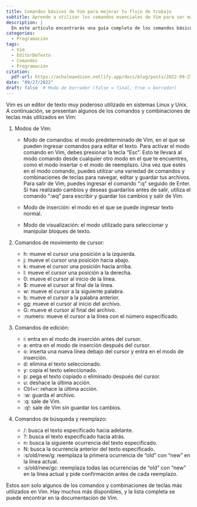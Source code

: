 ```yaml
---
title: Comandos básicos de Vim para mejorar tu flujo de trabajo
subtitle: Aprende a utilizar los comandos esenciales de Vim para ser más productivo en tu programación.
description: |
  En este artículo encontrarás una guía completa de los comandos básicos de Vim, uno de los editores de texto más populares en el mundo de la programación. Desde cómo abrir y cerrar archivos, hasta cómo buscar y reemplazar texto, aprenderás a utilizar Vim para mejorar tu flujo de trabajo y ser más eficiente en tu programación.
categories:
  - Programación
tags:
  - Vim
  - EditorDeTexto
  - Comandos
  - Programación
citation:
  pdf-url: https://achalmaedison.netlify.app/docs/blog/posts/2022-09-27-comandos-vim/index.pdf
date: "09/27/2022"
draft: false  # Modo de borrador (false = final, true = borrador)
---
```


Vim es un editor de texto muy poderoso utilizado en sistemas Linux y Unix. A continuación, se presentan algunos de los comandos y combinaciones de teclas más utilizados en Vim:

1. Modos de Vim:

    - Modo de comandos: el modo predeterminado de Vim, en el que se pueden ingresar comandos para editar el texto. Para activar el modo comando en Vim, debes presionar la tecla "Esc". Esto te llevará al modo comando desde cualquier otro modo en el que te encuentres, como el modo insertar o el modo de reemplazo. Una vez que estés en el modo comando, puedes utilizar una variedad de comandos y combinaciones de teclas para navegar, editar y guardar tus archivos. Para salir de Vim, puedes ingresar el comando ":q" seguido de Enter. Si has realizado cambios y deseas guardarlos antes de salir, utiliza el comando ":wq" para escribir y guardar los cambios y salir de Vim.

    - Modo de inserción: el modo en el que se puede ingresar texto normal.
    - Modo de visualización: el modo utilizado para seleccionar y manipular bloques de texto.
2. Comandos de movimiento de cursor:

    - h: mueve el cursor una posición a la izquierda.
    - j: mueve el cursor una posición hacia abajo.
    - k: mueve el cursor una posición hacia arriba.
    - l: mueve el cursor una posición a la derecha.
    - 0: mueve el cursor al inicio de la línea.
    - $: mueve el cursor al final de la línea.
    - w: mueve el cursor a la siguiente palabra.
    - b: mueve el cursor a la palabra anterior.
    - gg: mueve el cursor al inicio del archivo.
    - G: mueve el cursor al final del archivo.
    - :numero: mueve el cursor a la línea con el número especificado.
3. Comandos de edición:

    - i: entra en el modo de inserción antes del cursor.
    - a: entra en el modo de inserción después del cursor.
    - o: inserta una nueva línea debajo del cursor y entra en el modo de inserción.
    - d: elimina el texto seleccionado.
    - y: copia el texto seleccionado.
    - p: pega el texto copiado o eliminado después del cursor.
    - u: deshace la última acción.
    - Ctrl+r: rehace la última acción.
    - :w: guarda el archivo.
    - :q: sale de Vim.
    - :q!: sale de Vim sin guardar los cambios.
4. Comandos de búsqueda y reemplazo:

    - /: busca el texto especificado hacia adelante.
    - ?: busca el texto especificado hacia atrás.
    - n: busca la siguiente ocurrencia del texto especificado.
    - N: busca la ocurrencia anterior del texto especificado.
    - :s/old/new/g: reemplaza la primera ocurrencia de "old" con "new" en la línea actual.
    - :s/old/new/gc: reemplaza todas las ocurrencias de "old" con "new" en la línea actual y pide confirmación antes de cada reemplazo.

Estos son solo algunos de los comandos y combinaciones de teclas más utilizados en Vim. Hay muchos más disponibles, y la lista completa se puede encontrar en la documentación de Vim.
